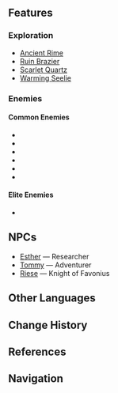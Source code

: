 {{Location Infobox
|image        = Wyrmrest Valley.jpg
|type         = Subarea
|region       = Mondstadt
|area         = Dragonspine
}}
{{Description|The final resting place of the [[Durin|black dragon]]. The life force exuding from the dragon's  core has dyed the steep valley's silvery snow in scarlet red.|Version 1.2 [https://webstatic-sea.mihoyo.com/ys/event/e20201216new/index.html Preview Page]}}
{{Location Intro|description=<p>Durin's skull and ribcage can be found here.</p><p>The Dragon's Core can be used to create [[Vitalized Dragontooth]] by simply offering [[Strange Tooth]] on it. It is also a [[source of warmth]].</p>}}

==Features==
===Exploration===
*[[Ancient Rime]]
*[[Ruin Brazier]]
*[[Scarlet Quartz]]
*[[Warming Seelie]]

===Enemies===
====Common Enemies====
*{{Enemy|Fatui Skirmisher - Geochanter Bracer}}
*{{Enemy|Fatui Skirmisher - Pyroslinger Bracer}}
*{{Enemy|Fatui Skirmisher - Cryogunner Legionnaire}}
*{{Enemy|Fatui Skirmisher - Cryogunner Legionnaire}}
*{{Enemy|Fatui Skirmisher - Anemoboxer Vanguard}}
*{{Enemy|Fatui Skirmisher - Electrohammer Vanguard}}

====Elite Enemies====
*{{Enemy|Fatui Cryo Cicin Mage}}

==NPCs==
* [[Esther]] &mdash; Researcher
* [[Tommy]]  &mdash; Adventurer
* [[Riese]]  &mdash; Knight of Favonius

==Other Languages==
{{Other Languages
|en      = Wyrmrest Valley
|zhs     = 眠龙谷
|zhs_rm  = Miánlóng-gǔ
|zht     = 眠龍谷
|zht_rm  = Miánlóng-gǔ
|zh_tl   = Sleeping Dragon Valley
|ja      = {{Rubi|龍|りゅう|眠|みん}}の{{Rubi|谷|たに}}
|ja_rm   = Ryuumin no Tani<ref>[[Map]], Label: Wyrmrest Valley (Japanese)</ref>
|ja_tl   = Sleeping Dragon Valley
|ko      = 드래곤이 잠든 {{tt|협곡|峽谷}}
|ko_rm   = Deuraegon-i Jamdeun Hyeopgok
|ko_tl   = Sleeping Dragon Canyon
|es      = Valle Dragondurmiente
|es_tl   = Sleepingdragon Valley
|fr      = Vallée Ronfledragon
|fr_tl   = Snoredragon Valley
|ru      = Ущелье спящего дракона
|ru_tl   = Sleeping Dragon Canyon
|th      = Wyrmrest Valley
|vi      = Thung Lũng Rồng Ngủ
|vi_tl   = Sleeping Dragon Valley
|de      = Schlummerdrachental
|de_tl   = Slumbering Dragon Valley
|id      = Wyrmrest Valley
|pt      = Vale do Dragão Adormecido
|pt_tl   = Valley of the Sleeping Dragon
}}

==Change History==
{{Change History|1.2}}

==References==
{{Reflist}}

==Navigation==
{{Area Navbox|Mondstadt}}